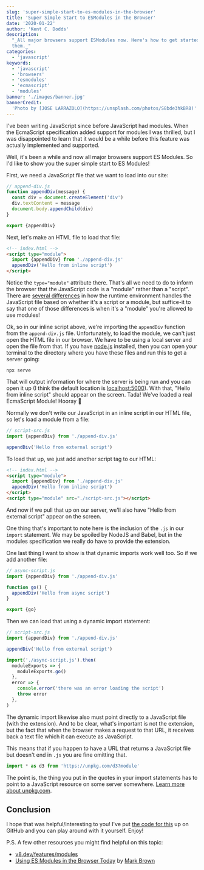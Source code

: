 ```yaml
---
slug: 'super-simple-start-to-es-modules-in-the-browser'
title: 'Super Simple Start to ESModules in the Browser'
date: '2020-01-22'
author: 'Kent C. Dodds'
description:
  "_All major browsers support ESModules now. Here's how to get started using
  them._"
categories:
  - 'javascript'
keywords:
  - 'javascript'
  - 'browsers'
  - 'esmodules'
  - 'ecmascript'
  - 'modules'
banner: './images/banner.jpg'
bannerCredit:
  'Photo by [JOSE LARRAZOLO](https://unsplash.com/photos/S8bde3hkBR8)'
---
```


I've been writing JavaScript since before JavaScript had modules. When the
EcmaScript specification added support for modules I was thrilled, but I was
disappointed to learn that it would be a while before this feature was actually
implemented and supported.

Well, it's been a while and now all major browsers support ES Modules. So I'd
like to show you the super simple start to ES Modules!

First, we need a JavaScript file that we want to load into our site:

```javascript
// append-div.js
function appendDiv(message) {
  const div = document.createElement('div')
  div.textContent = message
  document.body.appendChild(div)
}

export {appendDiv}
```

Next, let's make an HTML file to load that file:

```html
<!-- index.html -->
<script type="module">
  import {appendDiv} from './append-div.js'
  appendDiv('Hello from inline script')
</script>
```

Notice the `type="module"` attribute there. That's all we need to do to inform
the browser that the JavaScript code is a "module" rather than a "script". There
are
[several differences](https://usefulangle.com/post/256/script-type-module-vs-script-javascript)
in how the runtime environment handles the JavaScript file based on whether it's
a script or a module, but suffice-it to say that one of those differences is
when it's a "module" you're allowed to use modules!

Ok, so in our inline script above, we're importing the `appendDiv` function from
the `append-div.js` file. Unfortunately, to load the module, we can't just open
the HTML file in our browser. We have to be using a local server and open the
file from that. If you have [node.js](https://nodejs.org/en/) installed, then
you can open your terminal to the directory where you have these files and run
this to get a server going:

```
npx serve
```

That will output information for where the server is being run and you can open
it up (I think the default location is [localhost:5000](http://localhost:5000)).
With that, "Hello from inline script" should appear on the screen. Tada! We've
loaded a real EcmaScript Module! Hooray 🎉

Normally we don't write our JavaScript in an inline script in our HTML file, so
let's load a module from a file:

```javascript
// script-src.js
import {appendDiv} from './append-div.js'

appendDiv('Hello from external script')
```

To load that up, we just add another script tag to our HTML:

```html {6}
<!-- index.html -->
<script type="module">
  import {appendDiv} from './append-div.js'
  appendDiv('Hello from inline script')
</script>
<script type="module" src="./script-src.js"></script>
```

And now if we pull that up on our server, we'll also have "Hello from external
script" appear on the screen.

One thing that's important to note here is the inclusion of the `.js` in our
`import` statement. We may be spoiled by NodeJS and Babel, but in the modules
specification we really do have to provide the extension.

One last thing I want to show is that dynamic imports work well too. So if we
add another file:

```javascript
// async-script.js
import {appendDiv} from './append-div.js'

function go() {
  appendDiv('Hello from async script')
}

export {go}
```

Then we can load that using a dynamic import statement:

```javascript {6-14}
// script-src.js
import {appendDiv} from './append-div.js'

appendDiv('Hello from external script')

import('./async-script.js').then(
  moduleExports => {
    moduleExports.go()
  },
  error => {
    console.error('there was an error loading the script')
    throw error
  },
)
```

The dynamic import likewise also must point directly to a JavaScript file (with
the extension). And to be clear, what's important is not the extension, but the
fact that when the browser makes a request to that URL, it receives back a text
file which it can execute as JavaScript.

This means that if you happen to have a URL that returns a JavaScript file but
doesn't end in `.js` you are fine omitting that.

```javascript
import * as d3 from 'https://unpkg.com/d3?module'
```

The point is, the thing you put in the quotes in your import statements has to
point to a JavaScript resource on some server somewhere.
[Learn more about unpkg.com](https://unpkg.com/).

## Conclusion

I hope that was helpful/interesting to you! I've put
[the code for this](https://gist.github.com/kentcdodds/48c069462a9ab4223eb93b5e19acee31)
up on GitHub and you can play around with it yourself. Enjoy!

P.S. A few other resources you might find helpful on this topic:

- [v8.dev/features/modules](https://v8.dev/features/modules)
- [Using ES Modules in the Browser Today](https://www.sitepoint.com/using-es-modules/)
  by [Mark Brown](https://twitter.com/markbrown4)
